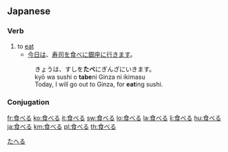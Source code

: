 ==Japanese==
{{ja-kanjitab|食}}
[[Category:1000 Japanese basic words|たへる]]
===Verb===
{{ja-verb|kk|type=2|hira=たべる|rom=taberu|hidx=たへる}}
#to [[eat]]
#* [[今日]][[は]]、[[寿司]][[を]][[食べる|食べ]][[に]][[銀座]][[に]][[行く|行き]][[ます]]。
#: きょうは、すしを'''たべ'''にぎんざにいきます。
#: kyō wa sushi o '''tabe'''ni Ginza ni ikimasu
#: Today, I will go out to Ginza, for '''eat'''ing sushi.

===Conjugation===
{{ja-ichi|食べ|たべ|tabe}}

[[fr:食べる]]
[[ko:食べる]]
[[it:食べる]]
[[sw:食べる]]
[[lo:食べる]]
[[la:食べる]]
[[li:食べる]]
[[hu:食べる]]
[[ja:食べる]]
[[km:食べる]]
[[pl:食べる]]
[[th:食べる]]